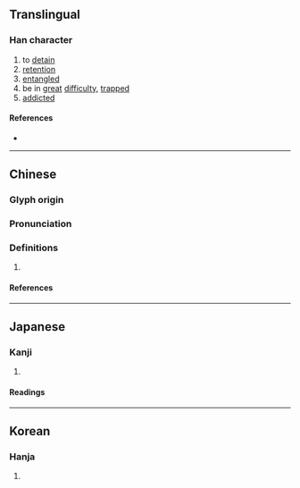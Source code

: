 {{character info}}
==Translingual==

===Han character===
{{Han char|rn=78|rad=歹|as=11|sn=15|four=14227|canj=MNKPB|ids=⿰歹帶}}

# to [[detain]]
# [[retention]]
# [[entangled]]
# be in [[great]] [[difficulty]], [[trapped]]
# [[addicted]]

====References====
* {{Han ref|kx=0582.370|dkj=16550|dj=0975.320|hdz=21393.050|uh=6BA2|ud=27554|bh=E5F3|bd=58867}}

----

==Chinese==
{{zh-forms}}

===Glyph origin===
{{Han etym}}

===Pronunciation===
{{zh-pron
|m=tì
|c=tai3
|mc=y
|oc=y
|ma=
|cat=v,n,a
}}

===Definitions===
{{zh-hanzi}}

# {{rfdef|zh}}

====References====

----

==Japanese==

===Kanji===
{{ja-kanji|grade=|rs=歹11}}

# {{rfdef|ja|sort=歹11}}

====Readings====
{{ja-readings
|on=てい, たい, けい
|kun=つか-れる
}}

----

==Korean==

===Hanja===
{{ko-hanja|hangeul=체|eumhun=|rv=che|mr=ch'e|y=chey}}

# {{rfdef|ko|sort=歹11}}